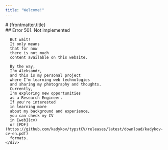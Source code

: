 ```yaml
---
title: "Welcome!"
---
```



<BaseLayout pageTitle={frontmatter.title}>
  <div class="mx-auto text-center prose-serif mt-10">
  # {frontmatter.title}
  </div>

  <div class="mx-auto md:flex md:flex-row-reverse md:justify-between md:items-center w-5/6 max-w-screen-md">
    <Picture
      class="mx-auto md:mx-0 rounded-full drop-shadow-lg my-5"
      src="https://live.staticflickr.com/65535/54109455443_2c0fac61ec_o_d.jpg"
      alt="Aleksandr Kadykov's self portrait."
      formats={["avif", "webp"]}
      fallbackFormat="jpg"
      inferSize={true}
      densities={[1.0, 1.25, 1.5, 2, 3, 4, 5]}
      width="250"
      height="250"
      loading="eager"
    />
    <div class="prose-serif mx-auto md:mx-0 md:mr-5">
      ## Error 501. Not implemented

      But wait!
      It only means
      that for now
      there is not much
      content available on this website.

      By the way,
      I'm Aleksandr,
      and this is my personal project
      where I'm learning web technologies
      and sharing my photography and thoughts.
      Currently,
      I'm exploring new opportunities
      as a Research Engineer.
      If you're interested
      in learning more
      about my background and experience,
      you can check my CV
      in [web](cv)
      or [PDF](https://github.com/kadykov/typstCV/releases/latest/download/kadykov-cv-en.pdf)
      formats.
    </div>

  </div>
</BaseLayout>
